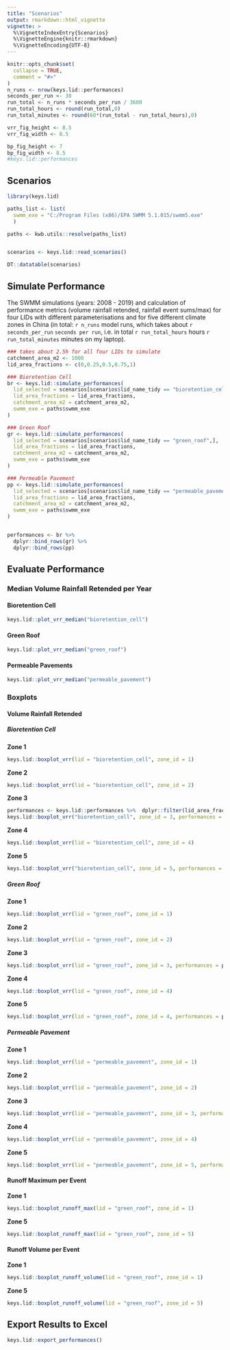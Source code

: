 ```yaml
---
title: "Scenarios"
output: rmarkdown::html_vignette
vignette: >
  %\VignetteIndexEntry{Scenarios}
  %\VignetteEngine{knitr::rmarkdown}
  %\VignetteEncoding{UTF-8}
---
```


```r
knitr::opts_chunk$set(
  collapse = TRUE,
  comment = "#>"
)
n_runs <- nrow(keys.lid::performances)
seconds_per_run <- 30
run_total <- n_runs * seconds_per_run / 3600
run_total_hours <- round(run_total,0)
run_total_minutes <- round(60*(run_total - run_total_hours),0) 

vrr_fig_height <- 8.5
vrr_fig_width <- 8.5

bp_fig_height <- 7
bp_fig_width <- 8.5
#keys.lid::performances
```

## Scenarios

```r
library(keys.lid)

paths_list <- list(
  swmm_exe = "C:/Program Files (x86)/EPA SWMM 5.1.015/swmm5.exe"
  )

paths <- kwb.utils::resolve(paths_list)


scenarios <- keys.lid::read_scenarios()

DT::datatable(scenarios)


```
## Simulate Performance

The SWMM simulations (years: 2008 - 2019) and calculation of 
performance metrics (volume rainfall retended, rainfall event sums/max) for four 
LIDs with different parameterisations and for five different climate zones 
in China (in total: `r n_runs` model runs, which takes about `r seconds_per_run` `seconds per run`, i.e. in total `r run_total_hours` hours  `r run_total_minutes` minutes on my laptop).

```r

### takes about 2.5h for all four LIDs to simulate
catchment_area_m2 <- 1000
lid_area_fractions <- c(0,0.25,0.5,0.75,1)

### Bioretention Cell
br <- keys.lid::simulate_performances(
  lid_selected = scenarios[scenarios$lid_name_tidy == "bioretention_cell",],
  lid_area_fractions = lid_area_fractions,
  catchment_area_m2 = catchment_area_m2,
  swmm_exe = paths$swmm_exe
)

### Green Roof
gr <- keys.lid::simulate_performances(
  lid_selected = scenarios[scenarios$lid_name_tidy == "green_roof",],
  lid_area_fractions = lid_area_fractions,
  catchment_area_m2 = catchment_area_m2,
  swmm_exe = paths$swmm_exe
)

### Permeable Pavement
pp <- keys.lid::simulate_performances(
  lid_selected = scenarios[scenarios$lid_name_tidy == "permeable_pavement",],
  lid_area_fractions = lid_area_fractions,
  catchment_area_m2 = catchment_area_m2,
  swmm_exe = paths$swmm_exe
)


performances <- br %>%
  dplyr::bind_rows(gr) %>%
  dplyr::bind_rows(pp)

```

## Evaluate Performance

### Median Volume Rainfall Retended per Year

#### Bioretention Cell 

```r

keys.lid::plot_vrr_median("bioretention_cell")

```

#### Green Roof 

```r

keys.lid::plot_vrr_median("green_roof")

```

#### Permeable Pavements 

```r

keys.lid::plot_vrr_median("permeable_pavement")

```


### Boxplots

#### Volume Rainfall Retended 

##### Bioretention Cell

**Zone 1**

```r

keys.lid::boxplot_vrr(lid = "bioretention_cell", zone_id = 1)

```

**Zone 2**

```r

keys.lid::boxplot_vrr(lid = "bioretention_cell", zone_id = 2)

```

**Zone 3**

```r
performances <- keys.lid::performances %>%  dplyr::filter(lid_area_fraction == 1)
keys.lid::boxplot_vrr("bioretention_cell", zone_id = 3, performances = performances)


```

**Zone 4**

```r

keys.lid::boxplot_vrr(lid = "bioretention_cell", zone_id = 4)

```

**Zone 5**

```r

keys.lid::boxplot_vrr("bioretention_cell", zone_id = 5, performances = performances)
```

##### Green Roof

**Zone 1**

```r

keys.lid::boxplot_vrr(lid = "green_roof", zone_id = 1)

```

**Zone 2**

```r

keys.lid::boxplot_vrr(lid = "green_roof", zone_id = 2)

```

**Zone 3**

```r

keys.lid::boxplot_vrr(lid = "green_roof", zone_id = 3, performances = performances)

```

**Zone 4**

```r

keys.lid::boxplot_vrr(lid = "green_roof", zone_id = 4)

```

**Zone 5**

```r

keys.lid::boxplot_vrr(lid = "green_roof", zone_id = 4, performances = performances)


```

##### Permeable Pavement

**Zone 1**

```r

keys.lid::boxplot_vrr(lid = "permeable_pavement", zone_id = 1)

```

**Zone 2**

```r

keys.lid::boxplot_vrr(lid = "permeable_pavement", zone_id = 2)

```

**Zone 3**

```r

keys.lid::boxplot_vrr(lid = "permeable_pavement", zone_id = 3, performances = performances)

```

**Zone 4**

```r

keys.lid::boxplot_vrr(lid = "permeable_pavement", zone_id = 4)

```

**Zone 5**

```r

keys.lid::boxplot_vrr(lid = "permeable_pavement", zone_id = 5, performances = performances)


```

#### Runoff Maximum per Event 

**Zone 1**

```r

keys.lid::boxplot_runoff_max(lid = "green_roof", zone_id = 1)

```
**Zone 5**

```r

keys.lid::boxplot_runoff_max(lid = "green_roof", zone_id = 5)

```

#### Runoff Volume per Event 

**Zone 1**

```r

keys.lid::boxplot_runoff_volume(lid = "green_roof", zone_id = 1)

```
**Zone 5**

```r

keys.lid::boxplot_runoff_volume(lid = "green_roof", zone_id = 5)

```

## Export Results to Excel

```r

keys.lid::export_performances()

```
